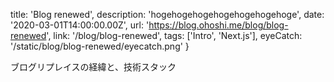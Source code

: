   title: 'Blog renewed',
  description:
    'hogehogehogehogehogehogehoge',
  date: '2020-03-01T14:00:00.00Z',
  url: 'https://blog.ohoshi.me/blog/blog-renewed',
  link: '/blog/blog-renewed',
  tags: ['Intro', 'Next.js'],
  eyeCatch: '/static/blog/blog-renewed/eyecatch.png'
}

ブログリプレイスの経緯と、技術スタック
